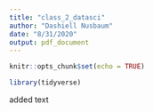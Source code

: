 ```yaml
---
title: "class_2_datasci"
author: "Dashiell Nusbaum"
date: "8/31/2020"
output: pdf_document
---
```


```r
knitr::opts_chunk$set(echo = TRUE)
```

```r
library(tidyverse)
```

added text